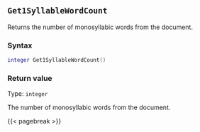 ## `Get1SyllableWordCount` {#standard-get1syllablewordcount}

Returns the number of monosyllabic words from the document.

### Syntax {-}

``` .lua
integer Get1SyllableWordCount()
```

### Return value {-}

Type: `integer`

The number of monosyllabic words from the document.

{{< pagebreak >}}


